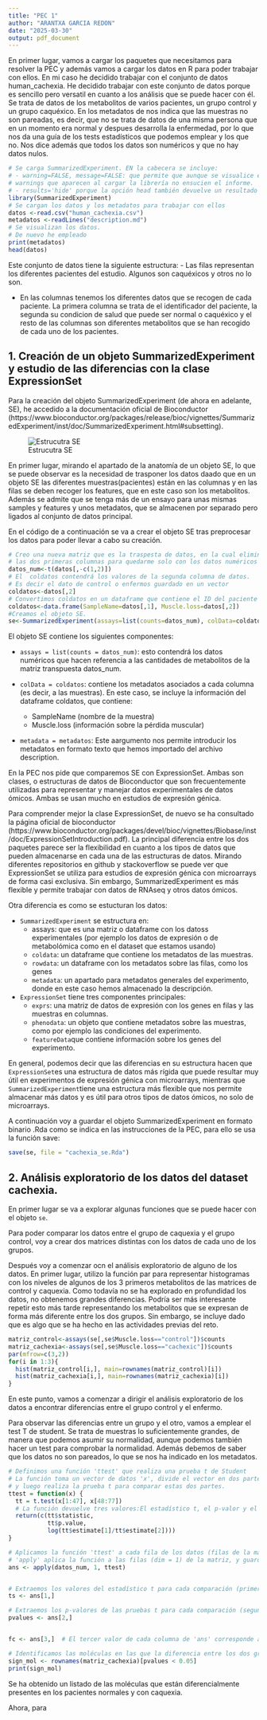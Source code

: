 ```yaml
---
title: "PEC 1"
author: "ARANTXA GARCIA REDON"
date: "2025-03-30"
output: pdf_document
---
```

En primer lugar, vamos a cargar los paquetes que necesitamos para resolver la PEC y además vamos a cargar los datos en R para poder trabajar con ellos. En mi caso he decidido trabajar con el conjunto de datos human_cachexia. He decidido trabajar con este conjunto de datos porque es sencillo pero versatil en cuanto a los análisis que se puede hacer con él. Se trata de datos de los metabolitos de varios pacientes, un grupo control y un grupo caquéxico. En los metadatos de nos indica que las muestras no son pareadas, es decir, que no se trata de datos de una misma persona que en un momento era  normal y despues desarrolla la enfermedad, por lo que nos da una guía de los tests estadísticos que podemos emplear y los que no. Nos dice además que todos los datos son numéricos y que no hay datos nulos. 

```r
# Se carga SummarizedExperiment. EN la cabecera se incluye: 
# - warning=FALSE, message=FALSE: que permite que aunque se visualice el código, los
# warnings que aparecen al cargar la librería no ensucien el informe.
# - results='hide' porque la opción head también devuelve un resultado muy largo. 
library(SummarizedExperiment)
# Se cargan los datos y los metadatos para trabajar con ellos
datos <-read.csv("human_cachexia.csv")
metadatos <-readLines("description.md")
# Se visualizan los datos. 
# De nuevo he empleado 
print(metadatos)
head(datos)
```
 Este conjunto de datos tiene la siguiente estructura: 
  - Las filas representan los diferentes pacientes del estudio. Algunos son caquéxicos y otros no lo son.
  
  - En las columnas tenemos los diferentes datos que se recogen de cada paciente. La primera columna se trata de el identificador del paciente, la segunda su condicion de salud que puede ser normal o caquéxico y el resto de las columnas son diferentes metabolitos que se han recogido de cada uno de los pacientes.
  
## 1. Creación de un objeto SummarizedExperiment y estudio de las diferencias con la clase ExpressionSet 


Para la creación del objeto SummarizedExperiment (de ahora en adelante, SE), he accedido a la documentación oficial de Bioconductor (https://www.bioconductor.org/packages/release/bioc/vignettes/SummarizedExperiment/inst/doc/SummarizedExperiment.html#subsetting). 

![Estrucutra SE]("C:/Users/arant/Downloads/Summarized.Experiment.png")


En primer lugar, mirando el apartado de la anatomía de un objeto SE, lo que se puede observar es la necesidad de trasponer los datos daado que en un objeto SE las diferentes muestras(pacientes) están en las columnas y en las filas se deben recoger los features, que en este caso son los metabolitos. Además se admite que se tenga más de un ensayo para unas mismas samples y features y unos metadatos, que se almacenen por separado pero ligados al conjunto de datos principal. 

En el código de a continuación se va a crear el objeto SE tras preprocesar los datos para poder llevar a cabo su creación. 

```r
# Creo una nueva matriz que es la traspesta de datos, en la cual elimino 
# las dos primeras columnas para quedarme solo con los datos numéricos
datos_num<-t(datos[,-c(1,2)])
# El  coldatos contendrá los valores de la segunda columna de datos.
# Es decir el dato de control o enfermos guardado en un vector
coldatos<-datos[,2]
# Convertimos coldatos en un dataframe que contiene el ID del paciente y su condicion
coldatos<-data.frame(SampleName=datos[,1], Muscle.loss=datos[,2])
#Creamos el objeto SE.
se<-SummarizedExperiment(assays=list(counts=datos_num), colData=coldatos, metadata=metadatos)
```

El objeto SE contiene los siguientes componentes: 
  
  - `assays = list(counts = datos_num)`: esto contendrá los datos numéricos que hacen referencia a las cantidades de metabolitos de la matriz transpuesta datos_num. 
  
  - `colData = coldatos`:  contiene los metadatos asociados a cada columna (es decir, a las muestras). En este caso, se incluye la información del dataframe coldatos, que contiene:
    - SampleName (nombre de la muestra)
    - Muscle.loss (información sobre la pérdida muscular)
    
  - `metadata = metadatos`: Este aargumento nos permite introducir los metadatos en formato texto que hemos importado del archivo description.

En la PEC nos pide que comparemos SE con ExpressionSet. Ambas son clases, o estructuras de datos de Bioconductor que son frecuentemente utilizadas para representar y manejar datos experimentales de datos ómicos. Ambas se usan mucho en estudios de expresión génica. 

Para comprender mejor la clase ExpressionSet, de nuevo se ha consultado la página oficial de bioconductor (https://www.bioconductor.org/packages/devel/bioc/vignettes/Biobase/inst/doc/ExpressionSetIntroduction.pdf). La principal diferencia entre los dos paquetes parece ser la flexibilidad en cuanto a los tipos de datos que pueden almacenarse en cada una de las estructuras de datos. Mirando diferentes repositorios en github y stackoverflow se puede ver que ExpressionSet se utiliza para estudios de expresión génica con microarrays de forma casi exclusiva. Sin embargo, SummarizedExperiment es más flexible y permite trabajar con datos de RNAseq y otros datos ómicos. 

Otra diferencia es como se estucturan los datos: 

  - `SummarizedExperiment` se estructura en:
    - assays: que es una matriz o dataframe con los datoss experimentales (por ejemplo los datos de expresión o de metabolómica como en el dataset que estamos usando)
    - `coldata`: un dataframe que contiene los metadatos de las muestras.
    - `rowdata`: un dataframe con los metadatos sobre las filas, como los genes
    - `metadata`: un apartado para metadatos generales del experimento, donde en este caso hemos almacenado la descripción.
  - `ExpressionSet` tiene tres componentes principales: 
    - `exprs`: una matriz de datos de expresión con los genes en filas y las muestras en columnas. 
    - `phenodata`: un objeto que contiene metadatos sobre las muestras, como por ejemplo las condiciones del experimento. 
    - `featureData`que contiene información sobre los genes del experimento. 
    
En general, podemos decir que las diferencias en su estructura hacen que `ExpressionSet`es una estructura de datos más rígida que puede resultar muy útil en experimentos de expresión génica con microarrays, mientras que `SummarizedExperiment`tiene una estructura más flexible que nos permite almacenar más datos y es útil para otros tipos de datos ómicos, no solo de microarrays.

A continuación voy a guardar el objeto SummarizedExperiment en formato binario .Rda como se indica en las instrucciones de la PEC, para ello se usa la función save: 
```r
save(se, file = "cachexia_se.Rda")

```

## 2. Análisis exploratorio de los datos del dataset cachexia. 

En primer lugar se va a explorar algunas funciones que se puede hacer con el objeto `se`.

Para poder comparar los datos entre el grupo de caquexia y el grupo control, voy a crear dos matrices distintas con los datos de cada uno de los grupos. 

Después voy a comenzar ocn el análisis exploratorio de alguno de los datos. En primer lugar, utilizo la función par para representar histogramas con los  niveles de algunos de los 3 primeros metabolitos de las matrices de control y caquexia. Como todavía no se ha explorado en profundidad los datos, no obtenemos grandes diferencias. Podría ser más interesante repetir esto más tarde representando los metabolitos que se expresan de forma más diferente entre los dos grupos. Sin embargo, se incluye dado que es algo que se ha hecho en las actividades previas del reto.  
```r
matriz_control<-assays(se[,se$Muscle.loss=="control"])$counts
matriz_cachexia<-assays(se[,se$Muscle.loss=="cachexic"])$counts
par(mfrow=c(3,2))
for(i in 1:3){
  hist(matriz_control[i,], main=rownames(matriz_control)[i])
  hist(matriz_cachexia[i,], main=rownames(matriz_cachexia)[i])
}
```

En este punto, vamos a comenzar a dirigir el análisis exploratorio de los datos a encontrar diferencias entre el grupo control y el enfermo. 

Para observar las diferencias entre un grupo y el otro, vamos a emplear el test T de student. Se trata de muestras lo suficientemente grandes, de manera que podemos asumir su normalidad, aunque podemos también hacer un test para comprobar la normalidad. Además debemos de saber que los datos no son pareados, lo que se nos ha indicado en los metadatos.
```r
# Definimos una función 'ttest' que realiza una prueba t de Student
# La función toma un vector de datos 'x', divide el vector en dos partes (de 1 a 47 y de 48 a 77)
# y luego realiza la prueba t para comparar estas dos partes.
ttest = function(x) {
  tt = t.test(x[1:47], x[48:77])
  # La función devuelve tres valores:El estadístico t, el p-valor y el fold change en log2
  return(c(tt$statistic,         
           tt$p.value,            
           log(tt$estimate[1]/tt$estimate[2])))   
}

# Aplicamos la función 'ttest' a cada fila de los datos (filas de la matriz 'datos_num')
# 'apply' aplica la función a las filas (dim = 1) de la matriz, y guarda el resultado en 'ans'
ans <- apply(datos_num, 1, ttest)


# Extraemos los valores del estadístico t para cada comparación (primera columna de 'ans')
ts <- ans[1,] 

# Extraemos los p-valores de las pruebas t para cada comparación (segunda columna de 'ans')
pvalues <- ans[2,]  


fc <- ans[3,]  # El tercer valor de cada columna de 'ans' corresponde al fold change

# Identificamos las moléculas en las que la diferencia entre los dos grupos es significativa seleccionando las filas donde p-valor < 0.05
sign_mol <- rownames(matriz_cachexia)[pvalues < 0.05]  
print(sign_mol)
```


Se ha obtenido un listado de las moléculas que están diferencialmente presentes en los pacientes normales y con caquexia. 

Ahora, para 